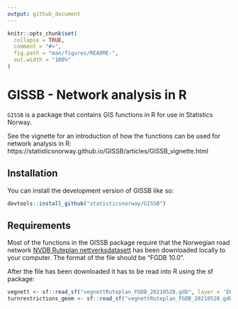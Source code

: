 ```yaml
---
output: github_document
---
```


<!-- README.md is generated from README.Rmd. Please edit that file -->

```r
knitr::opts_chunk$set(
  collapse = TRUE,
  comment = "#>",
  fig.path = "man/figures/README-",
  out.width = "100%"
)
```

# GISSB - Network analysis in R

<!-- badges: start -->
<!-- badges: end -->

`GISSB` is a package that contains GIS functions in R for use in Statistics Norway. 

See the vignette for an introduction of how the functions can be used for network analysis in R: https://statisticsnorway.github.io/GISSB/articles/GISSB_vignette.html

## Installation

You can install the development version of GISSB like so:

``` r   
devtools::install_github("statisticsnorway/GISSB")
```

## Requirements

Most of the functions in the GISSB package require that the Norwegian road network [NVDB Ruteplan nettverksdatasett](https://kartkatalog.geonorge.no/metadata/nvdb-ruteplan-nettverksdatasett/8d0f9066-34f9-4423-be12-8e8523089313) has been downloaded locally to your computer. The format of the file should be "FGDB 10.0". 

After the file has been downloaded it has to be read into R using the sf package:

``` r
vegnett <- sf::read_sf("vegnettRuteplan_FGDB_20210528.gdb", layer = 'ERFKPS')
turnrestrictions_geom <- sf::read_sf("vegnettRuteplan_FGDB_20210528.gdb", layer = "ERFKPS_turns")
```
